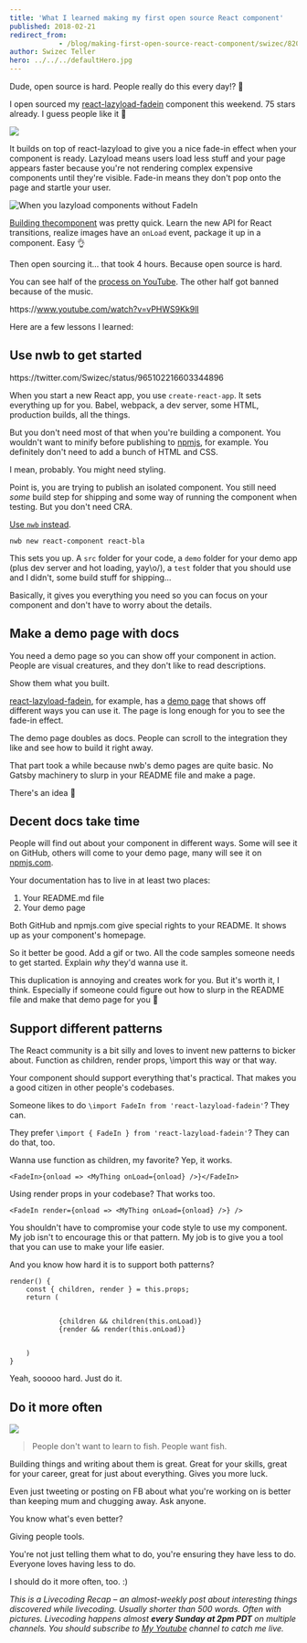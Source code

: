 ```yaml
---
title: 'What I learned making my first open source React component'
published: 2018-02-21
redirect_from: 
            - /blog/making-first-open-source-react-component/swizec/8204
author: Swizec Teller
hero: ../../../defaultHero.jpg
---
```

Dude, open source is hard. People really do this every day!? 🤨



I open sourced my [react-lazyload-fadein](https://github.com/Swizec/react-lazyload-fadein) component this weekend. 75 stars already. I guess people like it 💪



![](./img/Swizec-react-lazyload-fadein-raw-master-react-lazyload-fadein.gif)



It builds on top of react-lazyload to give you a nice fade-in effect when your component is ready. Lazyload means users load less stuff and your page appears faster because you're not rendering complex expensive components until they're visible. Fade-in means they don't pop onto the page and startle your user.



![When you lazyload components without FadeIn](./img/media-3o7TKQN2ni0e1B4gpy-giphy.gif)



[Building thecomponent](https://swizec.com/blog/fade-in-lazy-loaded-images-react-css-quick-guide/swizec/8163) was pretty quick. Learn the new API for React transitions, realize images have an `onLoad` event, package it up in a component. Easy 👌



Then open sourcing it… that took 4 hours. Because open source is hard.



You can see half of the [process on YouTube](https://www.youtube.com/watch?v=vPHWS9Kk9lI). The other half got banned because of the music.



https&#x3A;//www.youtube.com/watch?v=vPHWS9Kk9lI



Here are a few lessons I learned:



## Use nwb to get started



https&#x3A;//twitter.com/Swizec/status/965102216603344896



When you start a new React app, you use `create-react-app`. It sets everything up for you. Babel, webpack, a dev server, some HTML, production builds, all the things.



But you don't need most of that when you're building a component. You wouldn't want to minify before publishing to [npmjs](https://www.npmjs.com/), for example. You definitely don't need to add a bunch of HTML and CSS.



I mean, probably. You might need styling.



Point is, you are trying to publish an isolated component. You still need _some_ build step for shipping and some way of running the component when testing. But you don't need CRA.



[Use `nwb` instead](https://github.com/insin/nwb/blob/master/docs/guides/ReactComponents.md#developing-react-components-and-libraries-with-nwb).



```
nwb new react-component react-bla
```



This sets you up. A `src` folder for your code, a `demo` folder for your demo app (plus dev server and hot loading, yay\\o/), a `test` folder that you should use and I didn't, some build stuff for shipping…



Basically, it gives you everything you need so you can focus on your component and don't have to worry about the details.



## Make a demo page with docs



You need a demo page so you can show off your component in action. People are visual creatures, and they don't like to read descriptions.



Show them what you built.



[react-lazyload-fadein](https://react-lazyload-fadein.now.sh/), for example, has a [demo page](https://react-lazyload-fadein.now.sh/) that shows off different ways you can use it. The page is long enough for you to see the fade-in effect.



The demo page doubles as docs. People can scroll to the integration they like and see how to build it right away.



That part took a while because nwb's demo pages are quite basic. No Gatsby machinery to slurp in your README file and make a page.



There's an idea 🤔



## Decent docs take time



People will find out about your component in different ways. Some will see it on GitHub, others will come to your demo page, many will see it on [npmjs.com](http://npmjs.com).



Your documentation has to live in at least two places:



1. Your README.md file
2. Your demo page



Both GitHub and npmjs.com give special rights to your README. It shows up as your component's homepage.



So it better be good. Add a gif or two. All the code samples someone needs to get started. Explain _why_ they'd wanna use it.



This duplication is annoying and creates work for you. But it's worth it, I think. Especially if someone could figure out how to slurp in the README file and make that demo page for you 🤔



## Support different patterns



The React community is a bit silly and loves to invent new patterns to bicker about. Function as children, render props, \\import this way or that way.



Your component should support everything that's practical. That makes you a good citizen in other people's codebases.



Someone likes to do `\import FadeIn from 'react-lazyload-fadein'`? They can.



They prefer `\import { FadeIn } from 'react-lazyload-fadein'`? They can do that, too.



Wanna use function as children, my favorite? Yep, it works.



```
<FadeIn>{onload => <MyThing onLoad={onload} />}</FadeIn>
```



Using render props in your codebase? That works too.



```
<FadeIn render={onload => <MyThing onLoad={onload} />} />
```



You shouldn't have to compromise your code style to use my component. My job isn't to encourage this or that pattern. My job is to give you a tool that you can use to make your life easier.



And you know how hard it is to support both patterns?



```
render() {
    const { children, render } = this.props;
    return (
        

            {children && children(this.onLoad)}
            {render && render(this.onLoad)}
        

    )
}
```



Yeah, sooooo hard. Just do it.



## Do it more often



![](./img/blog-wp-content-uploads-2018-02-shia-labeouf-do-it-1.gif)



> People don't want to learn to fish. People want fish.



Building things and writing about them is great. Great for your skills, great for your career, great for just about everything. Gives you more luck.



Even just tweeting or posting on FB about what you're working on is better than keeping mum and chugging away. Ask anyone.



You know what's even better?



Giving people tools.



You're not just telling them what to do, you're ensuring they have less to do. Everyone loves having less to do.



I should do it more often, too. :)



_This is a Livecoding Recap – an almost-weekly post about interesting things discovered while livecoding. Usually shorter than 500 words. Often with pictures. Livecoding happens almost **every Sunday at 2pm PDT** on multiple channels. You should subscribe to [My Youtube](https://www.youtube.com/TheSwizec) channel to catch me live._